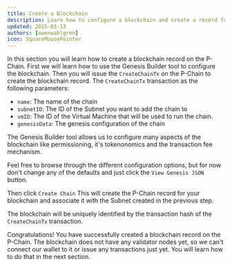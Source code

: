 ```yaml
---
title: Create a Blockchain
description: Learn how to configure a blockchain and create a record for it on the P-Chain by issuing a CreateChainTx transaction using the Builder Tooling.
updated: 2025-03-13
authors: [owenwahlgren]
icon: SquareMousePointer
---
```


In this section you will learn how to create a blockchain record on the P-Chain. First we will learn
how to use the Genesis Builder tool to configure the blockchain. Then you will issue the
`CreateChainTx` on the P-Chain to create the blockchain record. The `CreateChainTx` transaction as the following
parameters:

- `name`: The name of the chain
- `subnetID`: The ID of the Subnet you want to add the chain to
- `vmID`: The ID of the Virtual Machine that will be used to run the chain.
- `genesisData`: The genesis configuration of the chain

The Genesis Builder tool allows us to configure many aspects of the blockchain like permissioning,
it's tokenonomics and the transaction fee mechanism. 

Feel free to browse through the different configuration options, but for now don't change any of the
defaults and just click the `View Genesis JSON` button.

Then click `Create Chain` This will create the P-Chain record for your blockchain and associate it
with the Subnet created in the previous step. 

The blockchain will be uniquely identified by the transaction hash of the `CreateChainTx` transaction.

<ToolboxMdxWrapper walletMode="c-chain">
    <CreateChain />
</ToolboxMdxWrapper>

Congratulations! You have successfully created a blockchain record on the P-Chain. The blockchain does not
have any validator nodes yet, so we can't connect our wallet to it or issue any transactions just
yet. You will learn how to do that in the next section.
